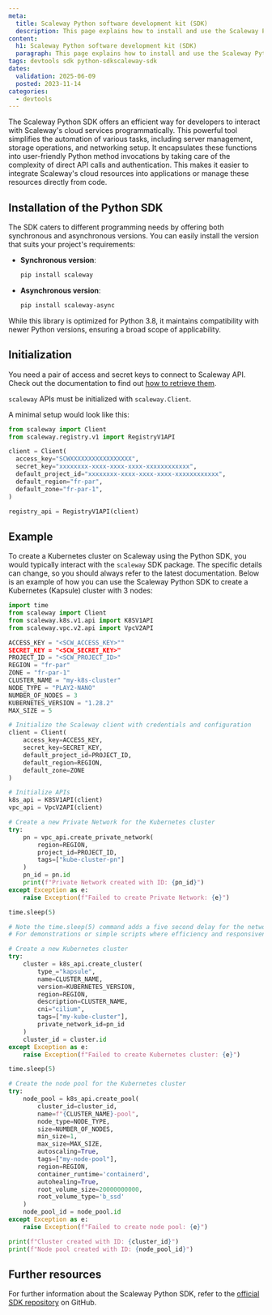 ```yaml
---
meta:
  title: Scaleway Python software development kit (SDK)
  description: This page explains how to install and use the Scaleway Python software development kit (SDK)
content:
  h1: Scaleway Python software development kit (SDK)
  paragraph: This page explains how to install and use the Scaleway Python software development kit (SDK)
tags: devtools sdk python-sdkscaleway-sdk
dates:
  validation: 2025-06-09
  posted: 2023-11-14
categories:
  - devtools
---
```


The Scaleway Python SDK offers an efficient way for developers to interact with Scaleway's cloud services programmatically.
This powerful tool simplifies the automation of various tasks, including server management, storage operations, and networking setup.
It encapsulates these functions into user-friendly Python method invocations by taking care of the complexity of direct API calls and authentication.
This makes it easier to integrate Scaleway's cloud resources into applications or manage these resources directly from code.

## Installation of the Python SDK

The SDK caters to different programming needs by offering both synchronous and asynchronous versions. You can easily install the version that suits your project's requirements:

- **Synchronous version**:
  ```bash
  pip install scaleway
  ```

- **Asynchronous version**:
  ```bash
  pip install scaleway-async
  ```

<Message type="note">
  While this library is optimized for Python 3.8, it maintains compatibility with newer Python versions, ensuring a broad scope of applicability.
</Message>

## Initialization

You need a pair of access and secret keys to connect to Scaleway API. Check out the documentation to find out [how to retrieve them](/iam/how-to/create-api-keys/).

`scaleway` APIs must be initialized with `scaleway.Client`.

A minimal setup would look like this:

```python
from scaleway import Client
from scaleway.registry.v1 import RegistryV1API

client = Client(
  access_key="SCWXXXXXXXXXXXXXXXXX",
  secret_key="xxxxxxxx-xxxx-xxxx-xxxx-xxxxxxxxxxxx",
  default_project_id="xxxxxxxx-xxxx-xxxx-xxxx-xxxxxxxxxxxx",
  default_region="fr-par",
  default_zone="fr-par-1",
)

registry_api = RegistryV1API(client)
```

## Example

To create a Kubernetes cluster on Scaleway using the Python SDK, you would typically interact with the `scaleway` SDK package. The specific details can change, so you should always refer to the latest documentation.
Below is an example of how you can use the Scaleway Python SDK to create a Kubernetes (Kapsule) cluster with 3 nodes:

```python
import time
from scaleway import Client
from scaleway.k8s.v1.api import K8SV1API
from scaleway.vpc.v2.api import VpcV2API

ACCESS_KEY = "<SCW_ACCESS_KEY>""
SECRET_KEY = "<SCW_SECRET_KEY>"
PROJECT_ID = "<SCW_PROJECT_ID>"
REGION = "fr-par"
ZONE = "fr-par-1"
CLUSTER_NAME = "my-k8s-cluster"
NODE_TYPE = "PLAY2-NANO"
NUMBER_OF_NODES = 3
KUBERNETES_VERSION = "1.28.2"
MAX_SIZE = 5

# Initialize the Scaleway client with credentials and configuration
client = Client(
    access_key=ACCESS_KEY,
    secret_key=SECRET_KEY,
    default_project_id=PROJECT_ID,
    default_region=REGION,
    default_zone=ZONE
)

# Initialize APIs
k8s_api = K8SV1API(client)
vpc_api = VpcV2API(client)

# Create a new Private Network for the Kubernetes cluster
try:
    pn = vpc_api.create_private_network(
        region=REGION,
        project_id=PROJECT_ID,
        tags=["kube-cluster-pn"]
    )
    pn_id = pn.id
    print(f"Private Network created with ID: {pn_id}")
except Exception as e:
    raise Exception(f"Failed to create Private Network: {e}")

time.sleep(5)

# Note the time.sleep(5) command adds a five second delay for the network and later the cluster to be ready.
# For demonstrations or simple scripts where efficiency and responsiveness are not as critical, time.sleep() might be sufficient, but for production-quality code, it's essential to use more robust and responsive techniques.

# Create a new Kubernetes cluster
try:
    cluster = k8s_api.create_cluster(
        type_="kapsule",
        name=CLUSTER_NAME,
        version=KUBERNETES_VERSION,
        region=REGION,
        description=CLUSTER_NAME,
        cni="cilium",
        tags=["my-kube-cluster"],
        private_network_id=pn_id
    )
    cluster_id = cluster.id
except Exception as e:
    raise Exception(f"Failed to create Kubernetes cluster: {e}")

time.sleep(5)

# Create the node pool for the Kubernetes cluster
try:
    node_pool = k8s_api.create_pool(
        cluster_id=cluster_id,
        name=f"{CLUSTER_NAME}-pool",
        node_type=NODE_TYPE,
        size=NUMBER_OF_NODES,
        min_size=1,
        max_size=MAX_SIZE,
        autoscaling=True,
        tags=["my-node-pool"],
        region=REGION,
        container_runtime='containerd',
        autohealing=True,
        root_volume_size=20000000000,
        root_volume_type='b_ssd'
    )
    node_pool_id = node_pool.id
except Exception as e:
    raise Exception(f"Failed to create node pool: {e}")

print(f"Cluster created with ID: {cluster_id}")
print(f"Node pool created with ID: {node_pool_id}")
```

## Further resources

For further information about the Scaleway Python SDK, refer to the [official SDK repository](https://github.com/scaleway/scaleway-sdk-python) on GitHub.
